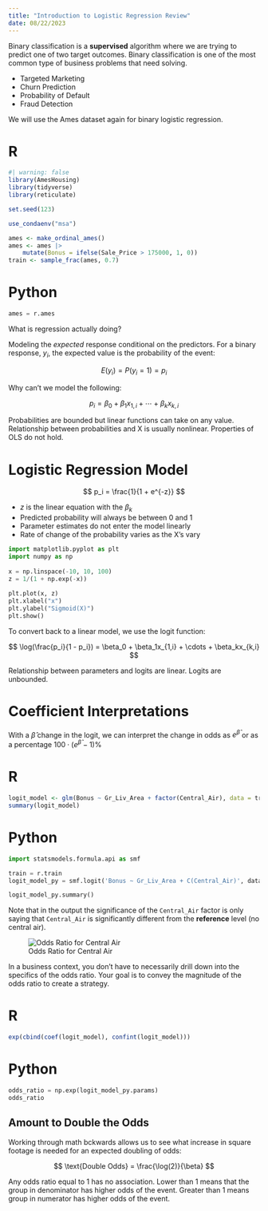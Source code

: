 ```yaml
---
title: "Introduction to Logistic Regression Review"
date: 08/22/2023
---
```


Binary classification is a **supervised** algorithm where we are trying to predict one of two target outcomes. Binary classification is one of the most common type of business problems that need solving.

-   Targeted Marketing
-   Churn Prediction
-   Probability of Default
-   Fraud Detection

We will use the Ames dataset again for binary logistic regression.

::: {.panel-tabset}
# R

```r
#| warning: false
library(AmesHousing)
library(tidyverse)
library(reticulate)

set.seed(123)

use_condaenv("msa")

ames <- make_ordinal_ames()
ames <- ames |>
    mutate(Bonus = ifelse(Sale_Price > 175000, 1, 0))
train <- sample_frac(ames, 0.7)
```

# Python

```python
ames = r.ames
```

:::

What is regression actually doing? 

Modeling the *expected* response conditional on the predictors. For a binary response, $y_i$, the expected value is the probability of the event:

$$
E(y_i) = P(y_i = 1) = p_i
$$

Why can't we model the following:

$$
p_i = \beta_0 + \beta_1x_{1,i} + \cdots + \beta_kx_{k,i}
$$

Probabilities are bounded but linear functions can take on any value. Relationship between probabilities and X is usually nonlinear. Properties of OLS do not hold.

# Logistic Regression Model

$$
p_i = \frac{1}{1 + e^{-z}}
$$

-   $z$ is the linear equation with the $\beta_k$
-   Predicted probability will always be between 0 and 1
-   Parameter estimates do not enter the model linearly
-   Rate of change of the probability varies as the X's vary


```python
import matplotlib.pyplot as plt
import numpy as np
  
x = np.linspace(-10, 10, 100)
z = 1/(1 + np.exp(-x))
  
plt.plot(x, z)
plt.xlabel("x")
plt.ylabel("Sigmoid(X)")
plt.show()
```

To convert back to a linear model, we use the logit function:

$$
\log(\frac{p_i}{1 - p_i}) = \beta_0 + \beta_1x_{1,i} + \cdots + \beta_kx_{k,i}
$$

Relationship between parameters and logits are linear. Logits are unbounded.

# Coefficient Interpretations

With a $\hat{\beta}$ change in the logit, we can interpret the change in odds as $e^{\hat{\beta}}$ or as a percentage $100 \cdot (e^{\hat{\beta}} - 1)\%$

::: {.panel-tabset}
# R

```r
logit_model <- glm(Bonus ~ Gr_Liv_Area + factor(Central_Air), data = train, family = binomial(link = "logit"))
summary(logit_model)
```

# Python

```python
import statsmodels.formula.api as smf

train = r.train
logit_model_py = smf.logit('Bonus ~ Gr_Liv_Area + C(Central_Air)', data=train).fit()

logit_model_py.summary()
```
:::

Note that in the output the significance of the `Central_Air` factor is only saying that `Central_Air` is significantly different from the **reference** level (no central air).

![Odds Ratio for Central Air](images/log-odds-interpretation.png)

In a business context, you don't have to necessarily drill down into the specifics of the odds ratio. Your goal is to convey the magnitude of the odds ratio to create a strategy.

::: {.panel-tabset}
# R

```r
exp(cbind(coef(logit_model), confint(logit_model)))
```

# Python

```python
odds_ratio = np.exp(logit_model_py.params)
odds_ratio
```
:::

## Amount to Double the Odds

Working through math bckwards allows us to see what increase in square footage is needed for an expected doubling of odds:

$$
\text{Double Odds} = \frac{\log(2)}{\beta}
$$

Any odds ratio equal to 1 has no association. Lower than 1 means that the group in denominator has higher odds of the event. Greater than 1 means group in numerator has higher odds of the event.